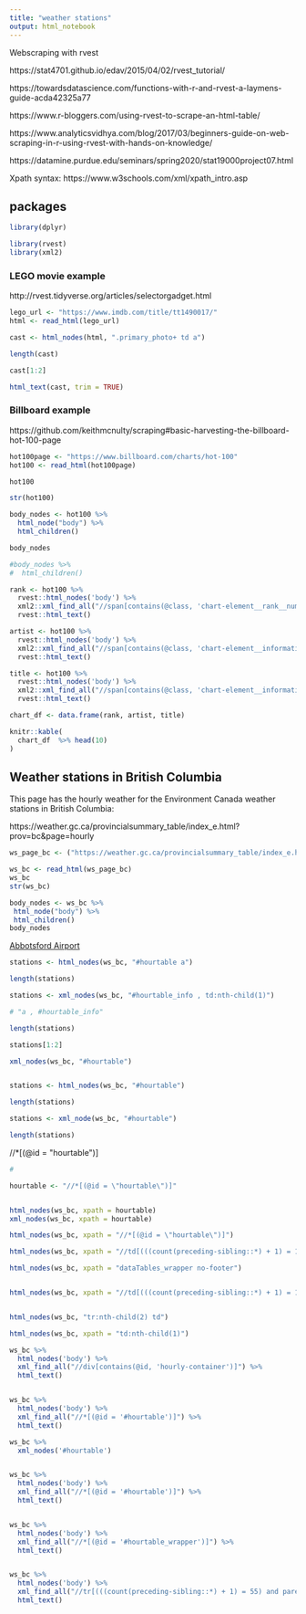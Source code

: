 ```yaml
---
title: "weather stations"
output: html_notebook
---
```


Webscraping with rvest

https://stat4701.github.io/edav/2015/04/02/rvest_tutorial/

https://towardsdatascience.com/functions-with-r-and-rvest-a-laymens-guide-acda42325a77

https://www.r-bloggers.com/using-rvest-to-scrape-an-html-table/

https://www.analyticsvidhya.com/blog/2017/03/beginners-guide-on-web-scraping-in-r-using-rvest-with-hands-on-knowledge/

https://datamine.purdue.edu/seminars/spring2020/stat19000project07.html



Xpath syntax: https://www.w3schools.com/xml/xpath_intro.asp



## packages

```r

library(dplyr)

library(rvest)
library(xml2)

```

### LEGO movie example

http://rvest.tidyverse.org/articles/selectorgadget.html

```r
lego_url <- "https://www.imdb.com/title/tt1490017/"
html <- read_html(lego_url)

cast <- html_nodes(html, ".primary_photo+ td a")

length(cast)

cast[1:2]

```

```r

html_text(cast, trim = TRUE)

```





### Billboard example

https://github.com/keithmcnulty/scraping#basic-harvesting-the-billboard-hot-100-page


```r
hot100page <- "https://www.billboard.com/charts/hot-100"
hot100 <- read_html(hot100page)

hot100

str(hot100)

body_nodes <- hot100 %>% 
  html_node("body") %>% 
  html_children()

body_nodes

#body_nodes %>% 
#  html_children()

```

```r
rank <- hot100 %>% 
  rvest::html_nodes('body') %>% 
  xml2::xml_find_all("//span[contains(@class, 'chart-element__rank__number')]") %>% 
  rvest::html_text()

artist <- hot100 %>% 
  rvest::html_nodes('body') %>% 
  xml2::xml_find_all("//span[contains(@class, 'chart-element__information__artist')]") %>% 
  rvest::html_text()

title <- hot100 %>% 
  rvest::html_nodes('body') %>% 
  xml2::xml_find_all("//span[contains(@class, 'chart-element__information__song')]") %>% 
  rvest::html_text()

chart_df <- data.frame(rank, artist, title)

knitr::kable(
  chart_df  %>% head(10)
)

```


## Weather stations in British Columbia

This page has the hourly weather for the Environment Canada weather stations in British Columbia:

https://weather.gc.ca/provincialsummary_table/index_e.html?prov=bc&page=hourly



```r

ws_page_bc <- ("https://weather.gc.ca/provincialsummary_table/index_e.html?prov=bc&page=hourly")

ws_bc <- read_html(ws_page_bc)
ws_bc
str(ws_bc)

body_nodes <- ws_bc %>% 
 html_node("body") %>% 
 html_children()
body_nodes

```


<a href="/past_conditions/index_e.html?station=yxx" title="Display Past 24 Hour hourly observations for this station">Abbotsford Airport</a>

```r

stations <- html_nodes(ws_bc, "#hourtable a")

length(stations)

stations <- xml_nodes(ws_bc, "#hourtable_info , td:nth-child(1)")

# "a , #hourtable_info"

length(stations)

stations[1:2]
```


```r

xml_nodes(ws_bc, "#hourtable")


stations <- html_nodes(ws_bc, "#hourtable")

length(stations)

stations <- xml_node(ws_bc, "#hourtable")

length(stations)

```

//*[(@id = "hourtable")]

```r

# 

hourtable <- "//*[(@id = \"hourtable\")]"


html_nodes(ws_bc, xpath = hourtable)
xml_nodes(ws_bc, xpath = hourtable)

```



```r

html_nodes(ws_bc, xpath = "//*[(@id = \"hourtable\")]")

html_nodes(ws_bc, xpath = "//td[(((count(preceding-sibling::*) + 1) = 1) and parent::*)]")

html_nodes(ws_bc, xpath = "dataTables_wrapper no-footer")


html_nodes(ws_bc, xpath = "//td[(((count(preceding-sibling::*) + 1) = 1) and parent::*)] | //td[(((count(preceding-sibling::*) + 1) = 1) and parent::*)]//*[(@id = \"header1\")]")


html_nodes(ws_bc, "tr:nth-child(2) td")

html_nodes(ws_bc, xpath = "td:nth-child(1)")

```


```r

ws_bc %>% 
  html_nodes('body') %>% 
  xml_find_all("//div[contains(@id, 'hourly-container')]") %>% 
  html_text()


ws_bc %>% 
  html_nodes('body') %>% 
  xml_find_all("//*[(@id = '#hourtable')]") %>% 
  html_text()

ws_bc %>% 
  xml_nodes('#hourtable')


ws_bc %>% 
  html_nodes('body') %>% 
  xml_find_all("//*[(@id = '#hourtable')]") %>% 
  html_text()


ws_bc %>% 
  html_nodes('body') %>% 
  xml_find_all("//*[(@id = '#hourtable_wrapper')]") %>% 
  html_text()


ws_bc %>% 
  html_nodes('body') %>% 
  xml_find_all("//tr[(((count(preceding-sibling::*) + 1) = 55) and parent::*)]//td[(((count(preceding-sibling::*) + 1) = 1) and parent::*)]") %>% 
  html_text()

```

